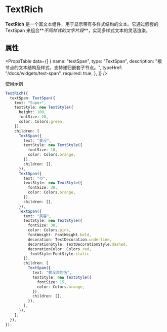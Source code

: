 # TextRich

**TextRich** 是一个富文本组件，用于显示带有多样式结构的文本。它通过嵌套的 TextSpan 来组合**_不同样式的文字片段_**，实现多样式文本的灵活渲染。


## 属性

<PropsTable
  data={[
    {
      name: "textSpan",
      type: "TextSpan",
      description: "根节点的文本结构及样式，支持递归嵌套子节点。",
      typeHref: "/docs/widgets/text-span",
      required: true,
    },
  ]}
/>

使用示例

```typescript
TextRich({
  textSpan: TextSpan({
    text: "Super",
    textStyle: new TextStyle({
      height: 100,
      fontSize: 20,
      color: Colors.green,
    }),
    children: [
      TextSpan({
        text: "愛浢",
        textStyle: new TextStyle({
          fontSize: 10,
          color: Colors.orange,
        }),
        children: [],
      }),
      TextSpan({
        text: "の",
        textStyle: new TextStyle({
          fontSize: 30,
          color: Colors.orange,
        }),
        children: [],
      }),
      TextSpan({
        text: "笑容",
        textStyle: new TextStyle({
          fontSize: 30,
          color: Colors.pink,
          fontWeight: FontWeight.bold,
          decoration: TextDecoration.underline,
          decorationStyle: TextDecorationStyle.dashed,
          decorationColor: Colors.red,
           fontStyle:FontStyle.italic
        }),
        children: [
          TextSpan({
            text: "都没沵的恬",
            textStyle: new TextStyle({
              fontSize: 15,
              color: Colors.orange,
            }),
            children: [],
          }),
        ],
      }),
    ],
  }),
});
```
